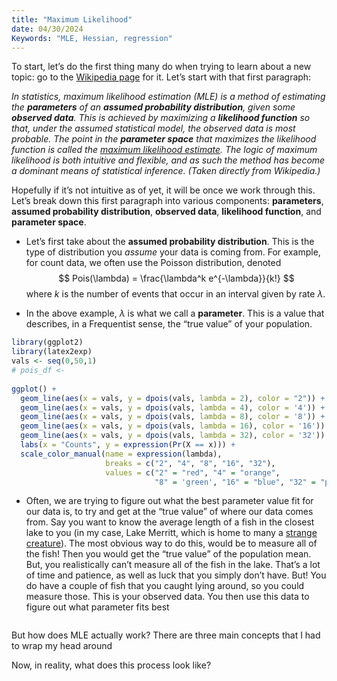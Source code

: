 ```yaml
---
title: "Maximum Likelihood"
date: 04/30/2024
Keywords: "MLE, Hessian, regression"
---
```


To start, let's do the first thing many do when trying to learn about a new topic: go to the [Wikipedia page](https://en.wikipedia.org/wiki/Maximum_likelihood_estimation) for it. Let's start with that first paragraph:

*In statistics,* *maximum likelihood estimation (MLE) is a method of estimating the **parameters** of an **assumed probability distribution**, given some **observed data**. This is achieved by maximizing a **likelihood function** so that, under the assumed statistical model, the observed data is most probable. The point in the **parameter space** that maximizes the likelihood function is called the [maximum likelihood estimate]{.underline}. The logic of maximum likelihood is both intuitive and flexible, and as such the method has become a dominant means of statistical inference. (Taken directly from Wikipedia.)*

Hopefully if it's not intuitive as of yet, it will be once we work through this. Let's break down this first paragraph into various components: **parameters**, **assumed probability distribution**, **observed data**, **likelihood function**, and **parameter space**.

-   Let's first take about the **assumed probability distribution**. This is the type of distribution you *assume* your data is coming from. For example, for count data, we often use the Poisson distribution, denoted $$ Pois(\lambda) = \frac{\lambda^k e^{-\lambda}}{k!} $$ where $k$ is the number of events that occur in an interval given by rate $\lambda$.

-   In the above example, $\lambda$ is what we call a **parameter**. This is a value that describes, in a Frequentist sense, the "true value" of your population.

```r
library(ggplot2)
library(latex2exp)
vals <- seq(0,50,1)
# pois_df <- 
 
ggplot() +
  geom_line(aes(x = vals, y = dpois(vals, lambda = 2), color = "2")) + 
  geom_line(aes(x = vals, y = dpois(vals, lambda = 4), color = '4')) +
  geom_line(aes(x = vals, y = dpois(vals, lambda = 8), color = '8')) +
  geom_line(aes(x = vals, y = dpois(vals, lambda = 16), color = '16')) +
  geom_line(aes(x = vals, y = dpois(vals, lambda = 32), color = '32')) +
  labs(x = "Counts", y = expression(Pr(X == x))) + 
  scale_color_manual(name = expression(lambda),
                     breaks = c("2", "4", "8", "16", "32"),
                     values = c("2" = "red", "4" = "orange", 
                                "8" = 'green', "16" = "blue", "32" = "purple"))

```

-   Often, we are trying to figure out what the best parameter value fit for our data is, to try and get at the "true value" of where our data comes from. Say you want to know the average length of a fish in the closest lake to you (in my case, Lake Merritt, which is home to many a [strange creature](https://baynature.org/biodiversity/enigmatica/)). The most obvious way to do this, would be to measure all of the fish! Then you would get the "true value" of the population mean. But, you realistically can't measure all of the fish in the lake. That's a lot of time and patience, as well as luck that you simply don't have. But! You do have a couple of fish that you caught lying around, so you could measure those. This is your observed data. You then use this data to figure out what parameter fits best

```r

```

But how does MLE actually work? There are three main concepts that I had to wrap my head around

Now, in reality, what does this process look like?

```r

```
